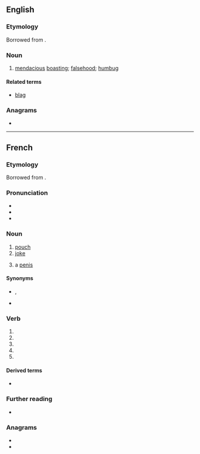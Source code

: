 {{also|blagué}}
==English==

===Etymology===
Borrowed from {{bor|en|fr|blague}}.

===Noun===
{{en-noun|~}}

# [[mendacious]] [[boast]]ing; [[falsehood]]; [[humbug]]

====Related terms====
* [[blag]]

{{Webster 1913}}

===Anagrams===
* {{anagrams|en|a=abeglu|Beluga|abulge|beluga}}

----

==French==

===Etymology===
Borrowed from {{bor|fr|nl|balg}}.

===Pronunciation===
* {{fr-IPA}}
* {{audio|fr|Fr-blague.ogg|Audio}}
* {{rhymes|fr|aɡ}}

===Noun===
{{fr-noun|f}}

# [[pouch]]
# [[joke]]
# {{lb|fr|Louisiana French|Cajun French}} a [[penis]]

====Synonyms====
* {{sense|joke}} {{l|fr|plaisanterie|g=f}}, {{q|Louisiana|Quebec}} {{l|fr|joke|g=f}}
* {{sense|penis}} {{l|fr|pénis|g=m}}

===Verb===
{{head|fr|verb form}}

# {{inflection of|fr|blaguer||1|s}}
# {{inflection of|fr|blaguer||3|s}}
# {{inflection of|fr|blaguer||2|imp}}
# {{inflection of|fr|blaguer||1|subj}}
# {{inflection of|fr|blaguer||3|subj}}

====Derived terms====
* {{l|fr|blaguer}}

===Further reading===
* {{R:TLFi}}

===Anagrams===
* {{l|fr|béluga}}
* {{l|fr|beugla}}